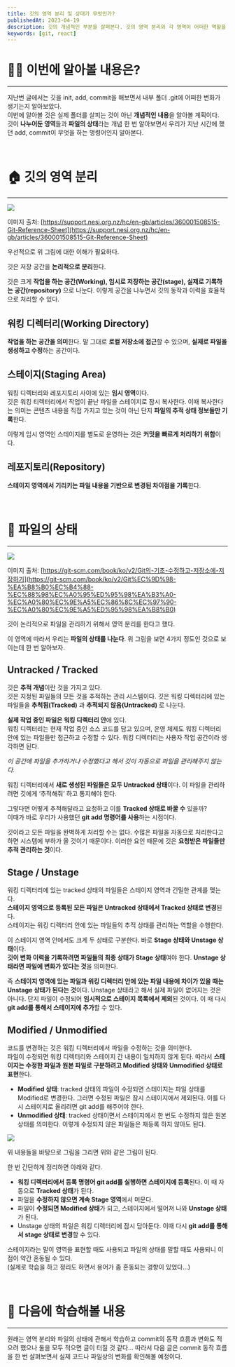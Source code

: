 ```yaml
---
title: 깃의 영역 분리 및 상태가 무엇인가?
publishedAt: 2023-04-19
description: 깃의 개념적인 부분을 살펴본다. 깃의 영역 분리와 각 영역이 어떠한 역할을 하는지, 그리고 파일들은 어떤 상태를 가지는지 알아본다.
keywords: [git, react]
---
```


# 👶🏻 이번에 알아볼 내용은?

---

지난번 글에서는 깃을 init, add, commit을 해보면서 내부 폴더 .git에 어떠한 변화가 생기는지 알아보았다.<br />
이번에 알아볼 것은 실제 폴더를 살피는 것이 아닌 **개념적인 내용**을 알아볼 계획이다.<br />
깃이 **나누어둔 영역**들과 **파일의 상태**라는 개념 한 번 알아보면서 우리가 지난 시간에 했던 add, commit이 무엇을 하는 명령어인지 알아본다.

<br />

# 🏠 깃의 영역 분리

---

![](https://velog.velcdn.com/images/yooji0415/post/74252d0b-01bf-41d5-99a1-2975d2345a6f/image.svg)

이미지 출처: [https://support.nesi.org.nz/hc/en-gb/articles/360001508515-Git-Reference-Sheet](https://support.nesi.org.nz/hc/en-gb/articles/360001508515-Git-Reference-Sheet)

우선적으로 위 그림에 대한 이해가 필요하다.

깃은 저장 공간을 **논리적으로 분리**한다.

깃은 크게 **작업을 하는 공간(Working), 임시로 저장하는 공간(stage), 실제로 기록하는 공간(repository)** 으로 나눈다. 이렇게 공간을 나누면서 깃의 동작과 이력을 효율적으로 처리할 수 있다.

## 워킹 디렉터리(Working Directory)

**작업을 하는 공간을 의미**한다.
말 그대로 **로컬 저장소에 접근**할 수 있으며, **실제로 파일을 생성하고 수정**하는 공간이다.

## 스테이지(Staging Area)

워킹 디렉터리와 레포지토리 사이에 있는 **임시 영역**이다. <br />
깃은 워킹 티렉터리에서 작업이 끝난 파일을 스테이지로 잠시 복사한다. 이때 복사한다는 의미는 콘텐츠 내용을 직접 가지고 있는 것이 아닌 단지 **파일의 추적 상태 정보들만 기록**한다.

이렇게 임시 영역인 스테이지를 별도로 운영하는 것은 **커밋을 빠르게 처리하기 위함**이다.

## 레포지토리(Repository)

**스테이지 영역에서 기리키는 파일 내용을 기반으로 변경된 차이점을 기록**한다.

<br />

# 📁 파일의 상태

---

![](https://velog.velcdn.com/images/yooji0415/post/00d06629-1bc5-439d-9ee5-f1351e207a0f/image.png)

이미지 출처: [https://git-scm.com/book/ko/v2/Git의-기초-수정하고-저장소에-저장하기](https://git-scm.com/book/ko/v2/Git%EC%9D%98-%EA%B8%B0%EC%B4%88-%EC%88%98%EC%A0%95%ED%95%98%EA%B3%A0-%EC%A0%80%EC%9E%A5%EC%86%8C%EC%97%90-%EC%A0%80%EC%9E%A5%ED%95%98%EA%B8%B0)

깃이 논리적으로 파일을 관리하기 위해서 영역 분리를 한다고 했다.

이 영역에 따라서 우리는 **파일의 상태를 나눈다**. 위 그림을 보면 4가지 정도인 것으로 보이는데 한 번 알아보자.

## Untracked / Tracked

깃은 **추적 개념**이란 것을 가지고 있다. <br />
깃은 지정된 파일들의 모든 것을 추적하는 관리 시스템이다. 깃은 워킹 디렉터리에 있는 파일들을 **추척됨(Tracked)** 과 **추적되지 않음(Untracked)** 로 나눈다.

**실제 작업 중인 파일은 워킹 디렉터리 안**에 있다. <br />
워킹 디렉터리는 현재 작업 중인 소스 코드를 담고 있으며, 운영 체제도 워킹 디렉터리 안에 있는 파일들만 접근하고 수정할 수 있다. 워킹 디렉터리는 사용자 작업 공간이라 생각하면 된다.

_이 공간에 파일을 추가하거나 수정했다고 해서 깃이 자동으로 파일을 관리해주지 않는다._

워킹 디렉터리에서 **새로 생성된 파일들은 모두 Untracked 상태**이다. 이 파일을 관리하려면 깃에게 ‘추적해줘’ 하고 통지해야 한다.

그렇다면 어떻게 추적해달라고 요청하고 이를 **Tracked 상태로 바꿀 수** 있을까?<br />
이때가 바로 우리가 사용했던 **git add 명령어를 사용**하는 시점이다.

깃이라고 모든 파일을 완벽하게 처리할 수는 없다. 수많은 파일을 자동으로 처리한다고 하면 시스템에 부하가 올 것이기 때문이다. 이러한 요인 때문에 깃은 **요청받은 파일들만 추적 관리하는 것**이다.

## Stage / Unstage

워킹 디렉터리에 있는 tracked 상태의 파일들은 스테이지 영역과 긴밀한 관계를 맺는다.<br />
**스테이지 영역으로 등록된 모든 파일은 Untracked 상태에서 Tracked 상태로 변경**된다.<br />
스테이지는 워킹 디렉터리 안에 있는 파일들의 추적 상태를 관리하는 역할을 수행한다.

이 스테이지 영역 안에서도 크게 두 상태로 구분한다. 바로 **Stage 상태와 Unstage 상태**이다.<br />
**깃이 변화 이력을 기록하려면 파일들의 최종 상태가 Stage 상태**여야 한다. **Unstage 상태라면 파일에 변화가 있다는 것**을 의미한다.

즉 **스테이지 영역에 있는 파일과 워킹 디렉터리 안에 있는 파일 내용에 차이가 있을 때는 Unstage 상태가 된다는 것**이다. Unstage 상태라고 해서 실제 파일이 없어지는 것은 아니다. 단지 파일이 수정되어 **임시적으로 스테이지 목록에서 제외**된 것이다. 이 때 다시 **git add를 통해서 스테이지에 추가**할 수 있다.

## Modified / Unmodified

코드를 변경하는 것은 워킹 디렉터리에서 파일을 수정하는 것을 의미한다.<br />
파일이 수정되면 워킹 디렉터리와 스테이지 간 내용이 일치하지 않게 된다. 따라서 **스테이지는 수정한 파일과 원본 파일로 구분하려고 Modified 상태와 Unmodified 상태로 표현**한다.

- **Modified 상태**: tracked 상태의 파일이 수정되면 스테이지는 파일 상태를 Modified로 변경한다. 그러면 수정된 파일은 잠시 스테이지에서 제외된다. 이를 다시 스테이지로 올리려면 git add를 해주어야 한다.<br />
- **Unmodified 상태**: tracked 상태이면서 스테이지에서 한 번도 수정하지 않은 원본 상태를 의미한다. 이렇게 수정되지 않은 파일들은 재등록 하지 않아도 된다.

![](https://velog.velcdn.com/images/yooji0415/post/a8fdfa0f-f09f-4bc6-979c-592b33fabfb9/image.png)

위 내용들을 바탕으로 그림을 그리면 위와 같은 그림이 된다.

한 번 간단하게 정리하면 아래와 같다.

- **워킹 디렉터리에서 등록 명령어 git add를 실행하면 스테이지에 등록**된다. 이 때 자동으로 **Tracked 상태**가 된다.
- 파일을 **수정하지 않으면 계속 Stage 영역**에서 머문다.
- 파일이 **수정되면 Modified 상태**가 되고, 스테이지에서 떨어져 나와 **Unstage 상태**가 된다.
- Unstage 상태의 파일은 워킹 디렉터리에 잠시 담아둔다. 이때 다시 **git add를 통해서 stage 상태로 변경**할 수 있다.

스테이지라는 말이 영역을 표현할 때도 사용되고 파일의 상태를 말할 때도 사용되니 이점이 약간 혼동될 수 있다.<br />
(실제로 학습을 하고 정리도 하면서 용어가 좀 혼동되는 경향이 있었다…)

<br />

# 🤨 다음에 학습해볼 내용

---

원래는 영역 분리와 파일의 상태에 관해서 학습하고 commit의 동작 흐름과 변화도 적으려 했으나 둘을 모두 적으면 글이 터질 것 같다… 따라서 다음 글은 commit 동작 흐름을 한 번 살펴보면서 실제 코드나 파일상의 변화를 확인해볼 예정이다.
